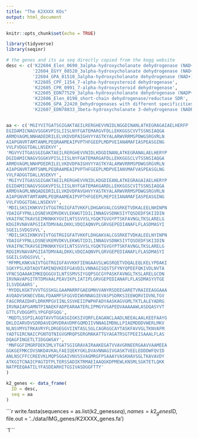 ```yaml
---
title: "The K2XXXX KOs"
output: html_document
---
```


```r
knitr::opts_chunk$set(echo = TRUE)
```

```r
library(tidyverse)
library(seqinr)
```
```r
# the genes and its aa seq directly copied from the kegg website
desc <- c('K22604_Elen_0690_3alpha-hydroxycholanate dehydrogenase (NAD+)',
          '22604_EGYY_08520_3alpha-hydroxycholanate dehydrogenase (NAD+)',
          '22604_GPA_01510_3alpha-hydroxycholanate dehydrogenase (NAD+)',
          'K22605_CPF_1154_7-alpha-hydroxysteroid dehydrogenase',
          'K22605_CPR_0991_7-alpha-hydroxysteroid dehydrogenase',
          'K22605_EDN77529_3alpha-hydroxycholanate dehydrogenase (NADP+)',
          'K22606_Elen_0198_short-chain dehydrogenase/reductase SDR',
          'K22606_GPA_22420_Dehydrogenases with different specificities (related to short-chain alcohol dehydrogenases)',
          'K22607_EDN78833_3beta-hydroxycholanate 3-dehydrogenase (NADP+)')


aa <- c('MGIYVITGATSGIGAKTAEILRERGHEVVNIDLNGGDINANLATKEGRAGAIAELHERFP
EGIDAMICNAGVSGGKVPISLIISLNYFGATEMARGVFDLLEKKGGSCVVTSSNSIAQGA
ARMDVAGMLNNHADEDRILELVKDVDPAIGHVYYASTKYALARWVRRMSPDWGSRGVRLN
AIAPGNVRTAMTANMLPEQRAAMEAIPVPTHFGEEPLMDPVEIANAMAFIASPEASGING
VVLFVDGGTDALLNSEKVY',
'MGVYVITGASSGIGAKTAEILRERGHEVVNIDLKDGDINANLATKEGRANALAELHERYP
DGIDAMICNAGVSGGKVPISLIISLNYFGATEMARGAFDLLEKKGGSCLVTSSNSIAQGA
ARMDVAGMLNNHPDEDRILELVKDVDPAIGHVYYASTKYALARWVRRMSPDWGSRGVRLN
AIAPGNVRTAMTSNMLPEQRAAMEAIPVPTHFGEEPLMDPVEIANVMAFVASPEASGLNG
VVLFADGGTDALLNSEKVY',
'MGIYVITGASSGIGAKTAEILRERGHEVVNIDLKDGDIEANLATKEGRAGAIAELHERYP
EGIDAMICNAGVSGGKVPISLIISLNYFGATEMAKGARDLLEKKGGSCVITSSNSIAQGA
ARMDVAGMLNNQADEDRILELVKDVDPAVGHVYYASTKYALARWVRRMSPDWGSRGVRLN
AIAPGNVRTAMTANMLPEQRAAMEAIPVPTHFGEEPLMEPIEIANAMAFIASPEASGING
VVLFVDGGTDALLNSEKVY',
'MDILSKSIKNKVVIVTGGTRGIGFATVKKFLDHGAKVALCGSRKETVDKALEELNHINPN
YDAIGFYPNLLDSNEVKEMVDKVLEKWGTIDILINNAGVSDNKSIYTQSDEDFSKIIDIN
VKAIFNCTKAVSEIMKNKKYGVILNTSSVVSLYGQKTGVGYPTSKFAVNGLTKSLARELG
KDGIRVNAVAPGIIATDMVAALDKKLVDQIAQNVPLGRVGEPEDIANAFLFLASDMASYI
SGEILSVDGSVVL',
'MDILSKSIKNKVVIVTGGTRGIGFATVKKFLDHGAKVALCGSRKETVDKALEELNYINPN
YDAIGFYPNLLDSNEVKEMVDKVLEKWGTIDILINNAGVSDNKSIYTQSDEDFSKIIDIN
VKAIFNCTKAVSEIMKNKKYGVILNTSSVVSLYGQKTGVGYPTSKFAVNGLTKSLARELG
RDGIRVNAVAPGIIATDMVAALDKKLVDQIAQNVPLGRVGEPEDIANAFLFLASDMASYI
SGEILSVDGSVVL',
'MFMMLKNKVAIVTGGTRGIGFAVVKKFIENGAAVSLWGSRQETVDQALEQLKELYPDAKI
SGKYPSLKDTAQVTAMINQVKEEFGAVDILVNNAGISQSTSFYNYQPEEFQKIVDLNVTA
VFNCSQAAAKIMKEQGGGVILNTSSMVSIYGQPSGCGYPASKFAVNGLTKSLARELGCDN
IRVNAVAPGITRTDMVAALPEAVIKPLIATIPLGRVGEPEDIANAFLFLASDMASYVTGE
ILSVDGAARS',
'MYDDLKGKTVVVTGSSKGLGAAMARRFGAEGMNVVANYRSDEEGARETVRAIEEAGGAAA
AVQADVSKNECVDALFDAAMFSFGGVDIWVNNAGIEVASPSDRKSIEEWQRVIDVNLTGV
FAGCRRAIDHFLDRKMPGVIINLSSVHEIIPWPHFADYAASKAGVGMLTKTLALEYADRG
IRVNAIAPGAMNTPINAEKFADPEARAATERLIPMGYVGAPEDVAAAAAWLASDQASYVT
GTTLFVDGGMTLYPGFQFGQG',
'MQDTLSSPILAGQTAVVTGGASGIGKSIVQRFLEAGANCLAADLNEEALAALKEEFAAYG
DKLDIARVDVSDRDAVEGMVDRAVDMFGQMDIIVNNAGIMDNLLPIAEMDDDVWERLMKV
NLNSVMYGTRKAVRYFLDRGEGGVIINTASLSGLCAGRGGCAYTASKFAVVGLTKNVAFM
YADTGIRCNAICPGNTQTNIGVGMRQPSERGMAKATTGYAGATRSGTPEEISAAALFLAS
DQAGFINGETLTIDGGWSAY',
'MNFGGFIMGRFDEKIMLVTGATSGIGRAVAIRAAKEGATVVAVGRNEERGAAVVAAMEEA
GGKGEFMKCDVSNKDAVKALFAEIQEKYGKLDVAVNNAGIVGASKTVEELEDDDWFQVID
ANLNSCFFCCREEVKLMQPSGGAIVNVSSVAGMRGFPSAAAYVASKHAVSGLTKAVAVDY
ATKGITCNAICPAGTDTPLTERSSADIKTRMAEIAAQGKDPMEWLKNSMLSGKTETLQKK
NATPEEQAATILYFASDEARHITGSIVASDGGFTTY'
)

k2_genes <- data_frame(
  ID = desc,
  seq = aa
)
```




```r
write.fasta(sequences = as.list(k2_genes$seq), 
              names = k2_genes$ID,
              file.out = '../data/IMG_genes/K2XXXX_genes.fa')

`1```

